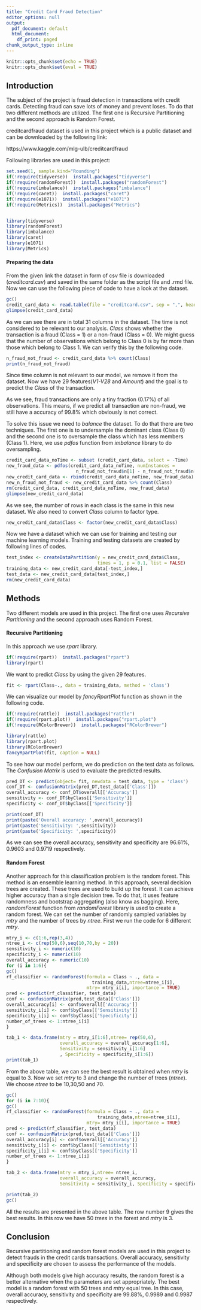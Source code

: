---
title: "Credit Card Fraud Detection"
editor_options: null
output:
  pdf_document: default
  html_document:
    df_print: paged
chunk_output_type: inline
---
```{r setup, include=FALSE}
knitr::opts_chunk$set(echo = TRUE)
knitr::opts_chunk$set(eval = TRUE)
```

## Introduction
The subject of the project is fraud detection in transactions with credit cards. Detecting fraud can save lots of money and prevent loses. To do that two different methods are utilized. The first one is Recursive Partitioning and the second approach is Random Forest.

creditcardfraud dataset is used in this project which is a public dataset and can be downloaded by the following link:

https://www.kaggle.com/mlg-ulb/creditcardfraud

Following libraries are used in this project:
```{r}
set.seed(1, sample.kind="Rounding")
if(!require(tidyverse))  install.packages("tidyverse")
if(!require(randomForest))  install.packages("randomForest")
if(!require(imbalance))  install.packages("imbalance")
if(!require(caret))  install.packages("caret")
if(!require(e1071))  install.packages("e1071")
if(!require(Metrics))  install.packages("Metrics")


library(tidyverse)
library(randomForest)
library(imbalance)
library(caret)
library(e1071)
library(Metrics)

```


#### Preparing the data
From the given link the dataset in form of csv file is downloaded (*creditcard.csv*) and saved in the same folder as the script file and .rmd file.
Now we can use the following piece of code to have a look at the dataset.

```{r}
gc()
credit_card_data <- read.table(file = "creditcard.csv", sep = ",", header=TRUE)
glimpse(credit_card_data)
```

As we can see there are in total 31 columns in the dataset. The time is not considered to be relevant to our analysis. *Class* shows whether the transaction is a fraud (Class = 1) or a non-fraud (Class = 0). We might guess that the number of observations which belong to Class 0 is by far more than those which belong to Class 1. We can verify this by the following code.

```{r}
n_fraud_not_fraud <- credit_card_data %>% count(Class) 
print(n_fraud_not_fraud)
```

Since time column is not relevant to our model, we remove it from the dataset.
Now we have 29 features(*V1-V28* and *Amount*) and the goal is to predict the *Class* of the transaction. 

As we see, fraud transactions are only a tiny fraction (0.17%) of all observations. This means, if we predict all transaction are non-fraud, we still have a accuracy of 99.8% which obviously is not correct.

To solve this issue we need to *balance* the dataset. To do that there are two techniques. The first one is to undersample the dominant class (Class 0) and the second one is to oversample the class which has less members (Class 1). Here, we use *pdfos* function from *imbalance* library to do oversampling. 
```{r}
credit_card_data_noTime <- subset (credit_card_data, select = -Time)
new_fraud_data <- pdfos(credit_card_data_noTime, numInstances = 
                          n_fraud_not_fraud$n[1] - n_fraud_not_fraud$n[2])
new_credit_card_data <- rbind(credit_card_data_noTime, new_fraud_data)
new_n_fraud_not_fraud <- new_credit_card_data %>% count(Class) 
rm(credit_card_data, credit_card_data_noTime, new_fraud_data)
glimpse(new_credit_card_data)
```
As we see, the number of rows in each class is the same in this new dataset. We also need to convert *Class* column to factor type.
```{r}
new_credit_card_data$Class <- factor(new_credit_card_data$Class)

```

Now we have a dataset which we can use for training and testing our machine learning models.
Training and testing datasets are created by following lines of codes.

```{r}
test_index <- createDataPartition(y = new_credit_card_data$Class, 
                                  times = 1, p = 0.1, list = FALSE)
training_data <- new_credit_card_data[-test_index,]
test_data <- new_credit_card_data[test_index,]
rm(new_credit_card_data)
```

## Methods

Two different models are used in this project. The first one uses *Recursive Partitioning* and the second approach uses Random Forest. 

#### Recursive Partitioning
In this approach we use *rpart* library. 
```{r}
if(!require(rpart))  install.packages("rpart")
library(rpart)
```
We want to predict *Class* by using the given 29 features. 

```{r}
fit <- rpart(Class~., data = training_data, method = 'class')
```

We can visualize our model by *fancyRpartPlot* function as shown in the following code.

```{r}
if(!require(rattle))  install.packages("rattle")
if(!require(rpart.plot))  install.packages("rpart.plot")
if(!require(RColorBrewer))  install.packages("RColorBrewer")

library(rattle)
library(rpart.plot)
library(RColorBrewer)
fancyRpartPlot(fit, caption = NULL)
```

To see how our model perform, we do prediction on the test data as follows. The *Confusion Matrix* is used to evaluate the predicted results.

```{r}
pred_DT <- predict(object= fit, newdata = test_data, type = 'class')
conf_DT <- confusionMatrix(pred_DT,test_data[['Class']])
overall_accuracy <- conf_DT$overall[['Accuracy']]
sensitivity <- conf_DT$byClass[['Sensitivity']]
specificity <- conf_DT$byClass[['Specificity']]

print(conf_DT)
print(paste('Overall accuracy: ',overall_accuracy))
print(paste('Sensitivity: ',sensitivity))
print(paste('Specificity: ',specificity))
```

As we can see the overall accuracy, sensitivity and specificity are 96.61%, 0.9603 and 0.9719 respectively.

#### Random Forest

Another approach for this classification problem is the random forest. This method is an ensemble learning method. In this approach, several decision trees are created. These trees are used to build up the forest. It can achieve higher accuracy than a single decision tree. To do that, it uses feature randomness and bootstrap aggregating (also know as bagging). Here, *randomForest* function from *randomForest* library is used to create a random forest. We can set the number of randomly sampled variables by *mtry* and the number of trees by *ntree*. First we run the code for 6 different *mtry*.

```{r}
mtry_i <- c(1:6,rep(3,4))
ntree_i <- c(rep(50,6),seq(10,70,by = 20))
sensitivity_i <- numeric(10)
specificity_i <- numeric(10)
overall_accuracy <- numeric(10)
for (i in 1:6){
gc()
rf_classifier <- randomForest(formula = Class ~ ., data = 
                                training_data,ntree=ntree_i[i],
                              mtry= mtry_i[i], importance = TRUE)
pred <- predict(rf_classifier, test_data)
conf <- confusionMatrix(pred,test_data[['Class']])
overall_accuracy[i] <- conf$overall[['Accuracy']]
sensitivity_i[i] <- conf$byClass[['Sensitivity']]
specificity_i[i] <- conf$byClass[['Specificity']]
number_of_trees <- 1:ntree_i[i]
}

tab_1 <- data.frame(mtry = mtry_i[1:6],ntree= rep(50,6),
                    overall_accuracy = overall_accuracy[1:6],
                    Sensitivity = sensitivity_i[1:6]
                    , Specificity = specificity_i[1:6])
print(tab_1)

```

From the above table, we can see the best result is obtained when *mtry* is equal to 3. Now we set *mtry* to 3 and change the number of trees (*ntree*). We choose *ntree* to be 10,30,50 and 70.  

```{r}
gc()
for (i in 7:10){
gc()
rf_classifier <- randomForest(formula = Class ~ ., data =
                                  training_data,ntree=ntree_i[i],
                              mtry= mtry_i[i], importance = TRUE)
pred <- predict(rf_classifier, test_data)
conf <- confusionMatrix(pred,test_data[['Class']])
overall_accuracy[i] <- conf$overall[['Accuracy']]
sensitivity_i[i] <- conf$byClass[['Sensitivity']]
specificity_i[i] <- conf$byClass[['Specificity']]
number_of_trees <- 1:ntree_i[i]
}
```


```{r}
tab_2 <- data.frame(mtry = mtry_i,ntree= ntree_i,
                    overall_accuracy = overall_accuracy,
                    Sensitivity = sensitivity_i, Specificity = specificity_i)

print(tab_2)
gc()
```

All the results are presented in the above table. The row number 9 gives the best results. In this row we have 50 *trees* in the forest and *mtry* is 3.

## Conclusion

Recursive partitioning and random forest models are used in this project to detect frauds in the credit cards transactions. Overall accuracy, sensitivity and specificity are chosen to assess the performance of the models.

Although both models give high accuracy results, the random forest is a better alternative when the parameters are set appropriately. The best model is a random forest with 50 trees and *mtry* equal tree. In this case, overall accuracy, sensitivity and specificity are 99.88%, 0.9989 and 0.9987 respectively.